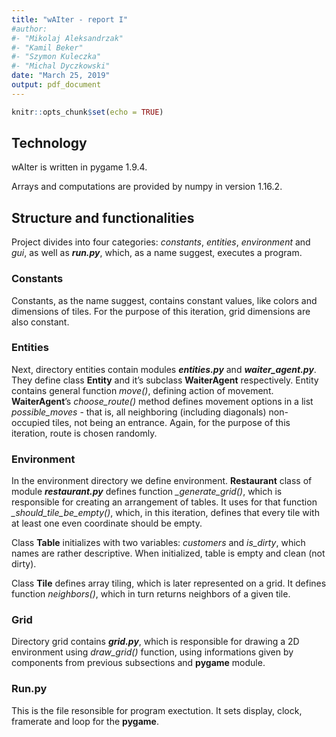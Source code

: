 ```yaml
---
title: "wAIter - report I"
#author:
#- "Mikolaj Aleksandrzak"
#- "Kamil Beker"
#- "Szymon Kuleczka"
#- "Michal Dyczkowski"
date: "March 25, 2019"
output: pdf_document
---
```


```r
knitr::opts_chunk$set(echo = TRUE)
```

## Technology
wAIter is written in pygame 1.9.4.

Arrays and computations are provided by numpy in version 1.16.2.

## Structure and functionalities

Project divides into four categories: *constants*, *entities*, *environment* and *gui*, as well as ***run.py***, which, as a name suggest, executes a program.

### Constants

Constants, as the name suggest, contains constant values, like colors and dimensions of tiles. For the purpose of this iteration, grid dimensions are also constant.

### Entities

Next, directory entities contain modules ***entities.py*** and ***waiter_agent.py***. They define class **Entity** and it's subclass **WaiterAgent** respectively. Entity contains general function *move()*, defining action of movement. **WaiterAgent**'s *choose_route()* method defines movement options in a list *possible_moves* - that is, all neighboring (including diagonals) non-occupied tiles, not being an entrance. Again, for the purpose of this iteration, route is chosen randomly.

### Environment

In the environment directory we define environment. **Restaurant** class of module ***restaurant.py*** defines function *\_generate_grid()*, which is responsible for creating an arrangement of tables. It uses for that function *\_should_tile_be_empty()*, which, in this iteration, defines that every tile with at least one even coordinate should be empty.

Class **Table** initializes with two variables: *customers* and *is_dirty*, which names are rather descriptive. When initialized, table is empty and clean (not dirty).

Class **Tile** defines array tiling, which is later represented on a grid. It defines function *neighbors()*, which in turn returns neighbors of a given tile.

### Grid

Directory grid contains ***grid.py***, which is responsible for drawing a 2D environment using *draw_grid()* function, using informations given by components from previous subsections and **pygame** module.

### Run.py

This is the file resonsible for program exectution. It sets display, clock, framerate and loop for the **pygame**.